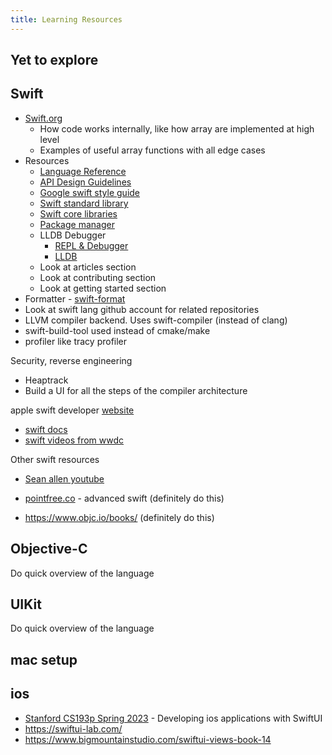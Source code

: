 ```yaml
---
title: Learning Resources
---
```


## Yet to explore

## Swift

-   [Swift.org](https://www.swift.org/)
    -   How code works internally, like how array are implemented at high level
    -   Examples of useful array functions with all edge cases
-   Resources
    -   [Language Reference](https://www.swift.org/documentation/tspl/)
    -   [API Design Guidelines](https://www.swift.org/documentation/api-design-guidelines/)
    -   [Google swift style guide](https://google.github.io/swift/)
    -   [Swift standard library](https://www.swift.org/documentation/standard-library/)
    -   [Swift core libraries](https://www.swift.org/documentation/core-libraries/)
    -   [Package manager](https://www.swift.org/documentation/package-manager/)
    -   LLDB Debugger
        -   [REPL & Debugger](https://www.swift.org/documentation/lldb/)
        -   [LLDB](https://lldb.llvm.org/)
    -   Look at articles section
    -   Look at contributing section
    -   Look at getting started section
-   Formatter - [swift-format](https://github.com/swiftlang/swift-format/tree/main)
-   Look at swift lang github account for related repositories
-   LLVM compiler backend. Uses swift-compiler (instead of clang)
-   swift-build-tool used instead of cmake/make
-   profiler like tracy profiler

Security, reverse engineering

-   Heaptrack
-   Build a UI for all the steps of the compiler architecture

apple swift developer [website](https://developer.apple.com/swift/)

-   [swift docs](https://developer.apple.com/documentation/swift)
-   [swift videos from wwdc](https://developer.apple.com/videos/swift/)

Other swift resources

-   [Sean allen youtube](https://www.youtube.com/@seanallen)

-   [pointfree.co](https://www.pointfree.co/) - advanced swift (definitely do this)
-   https://www.objc.io/books/ (definitely do this)

## Objective-C

Do quick overview of the language

## UIKit

Do quick overview of the language

## mac setup

## ios

-   [Stanford CS193p Spring 2023](https://www.youtube.com/watch?v=n1qabtjZ_jg) - Developing ios applications with SwiftUI
-   https://swiftui-lab.com/
-   https://www.bigmountainstudio.com/swiftui-views-book-14
